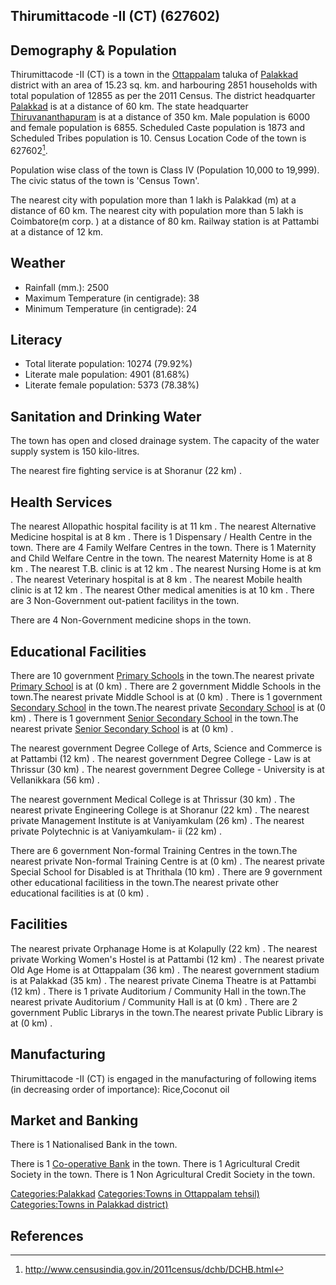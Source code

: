 {{Infobox settlement
| name=Thirumittacode -II (CT)
| native_name=
| native_name_lang=
| other_name=
| nickname=
| settlement_type=Town
| image_skyline=
| image_alt=
| image_caption=
| pushpin_map=India Kerala
| pushpin_label_position=right
| pushpin_map_alt=
| pushpin_map_caption=Location in Kerala, India
| latd=
| latm=
| lats=
| latNS=
| longd=
| longm=
| longs=
| longEW=
| coordinates_display=inline,title
| subdivision_type=Country
| subdivision_name={{flag|India}}
| subdivision_type1=[[States and territories of India|State]]
| subdivision_name1=Kerala 
| subdivision_type2=[[List of districts of India|District]]
| subdivision_name2=Palakkad
| subdivision_type3=Tahsil
| subdivision_name3=Ottappalam
| website=
| established_title=<!-- Established -->
| established_date=
| founder=
| named_for=
| government_type=
| governing_body=
| unit_pref=Metric
| area_footnotes=
| area_rank=
| area_total_km2=15.23
| elevation_footnotes=
| elevation_m=
| population_total=12855
| population_as_of=2011
| population_rank=
| population_density_km2=844
| population_demonym=
| population_footnotes=
| demographics_type1=Languages=
| demographics1_title1=Official=
| demographics1_info1=[[Malayalam language|Malayalam]]
| timezone1=[[Indian Standard Time|IST]]
| utc_offset1==+5:30
| postal_code_type=[[Postal Index Number|PIN]]
| postal_code=
| area_code_type=Telephone code
| area_code=
| registration_plate=
| blank1_name_sec1=Nearest city
| blank1_info_sec1=[[Palakkad (m)]]
| blank2_name_sec1=[[Human sex ratio|Sex ratio]]
| blank2_info_sec1=1142
| blank3_name_sec1=Literacy
| blank3_info_sec1=79.92%
| blank1_name_sec2=[[2011 Census of India|2011 census]] code
| blank1_info_sec2=627602
| footnotes=
}}

== Thirumittacode -II (CT) (627602) ==

== Demography & Population ==

Thirumittacode -II (CT) is a town in the [[Ottappalam]] taluka of [[Palakkad]] district with an area of 15.23 sq. km. and harbouring 2851 households with total population of 12855 as per the 2011 Census. The district headquarter [[Palakkad]] is at a distance of 60 km. The state headquarter [[Thiruvananthapuram]] is at a distance of 350 km. Male population is 6000 and female population is 6855. Scheduled Caste population is 1873 and Scheduled Tribes population is 10. Census Location Code of the town is 627602<ref>http://www.censusindia.gov.in/2011census/dchb/DCHB.html</ref>.

Population wise class of the town is Class IV (Population 10,000 to 19,999).
The civic status of the town is 'Census Town'.

The nearest city with population more than 1 lakh is Palakkad (m) at a distance of 60 km. The nearest city with population more than 5 lakh is Coimbatore(m corp. )  at a distance of 80 km. Railway station is at Pattambi at a distance of 12 km.


== Weather ==  
* Rainfall (mm.): 2500 
* Maximum Temperature (in centigrade): 38
* Minimum Temperature (in centigrade): 24


== Literacy ==  
* Total literate population: 10274 (79.92%)
* Literate male population: 4901 (81.68%)
* Literate female population: 5373 (78.38%)


== Sanitation and Drinking Water ==  
The town has open and closed drainage system.
The capacity of the water supply system is 150 kilo-litres.

The nearest fire fighting service is at Shoranur (22 km) .


== Health Services ==
The nearest Allopathic hospital facility is at 11 km .
The nearest Alternative Medicine hospital is at 8 km .
There is 1 Dispensary / Health Centre in the town.
There are 4 Family Welfare Centres in the town.
There is 1 Maternity and Child Welfare Centre in the town.
The nearest Maternity Home is at 8 km .
The nearest T.B. clinic is at 12 km .
The nearest Nursing Home is at  km .
The nearest Veterinary hospital is at 8 km .
The nearest Mobile health clinic is at 12 km .
The nearest Other medical amenities is at 10 km .
There are 3 Non-Government out-patient facilitys in the town.


There are 4 Non-Government medicine shops in the town.


== Educational Facilities ==
There are 10 government [[Primary School]]s in the town.The nearest private [[Primary School]] is at  (0 km) .
There are 2 government Middle Schools in the town.The nearest private Middle School is at  (0 km) .
There is 1 government [[Secondary School]] in the town.The nearest private [[Secondary School]] is at  (0 km) .
There is 1 government [[Senior Secondary School]] in the town.The nearest private [[Senior Secondary School]] is at  (0 km) .
 
 
 
 
 
The nearest government Degree College of Arts, Science and Commerce is at Pattambi (12 km) .
The nearest government Degree College - Law is at Thrissur (30 km) .
The nearest government Degree College - University is at Vellanikkara (56 km) .
 
The nearest government Medical College is at Thrissur (30 km) .
The nearest private Engineering College is at Shoranur (22 km) .
The nearest private Management Institute is at Vaniyamkulam (26 km) .
The nearest private Polytechnic is at Vaniyamkulam- ii  (22 km) .
 
There are 6 government Non-formal Training Centres in the town.The nearest private Non-formal Training Centre is at  (0 km) .
The nearest private Special School for Disabled is at Thrithala (10 km) .
There are 9 government other educational facilitiess in the town.The nearest private other educational facilities is at  (0 km) .


== Facilities ==
The nearest private Orphanage Home is at Kolapully (22 km) .
The nearest private Working Women's Hostel is at Pattambi (12 km) .
The nearest private Old Age Home is at Ottappalam (36 km) .
The nearest government stadium is at Palakkad (35 km) .
The nearest private Cinema Theatre is at Pattambi (12 km) .
There is 1 private Auditorium / Community Hall in the town.The nearest private Auditorium / Community Hall is at  (0 km) .
There are 2 government Public Librarys in the town.The nearest private Public Library is at  (0 km) .


== Manufacturing ==
Thirumittacode -II (CT) is engaged in the manufacturing of following items (in decreasing order of importance): Rice,Coconut oil


== Market and Banking ==
There is 1 Nationalised Bank in the town.

There is 1 [[Co-operative Bank]] in the town.
There is 1 Agricultural Credit Society in the town.
There is 1 Non Agricultural Credit Society in the town.


[[Categories:Palakkad]]
[[Categories:Towns in Ottappalam tehsil)]]
[[Categories:Towns in Palakkad district)]]


== References ==
{{Reflist}}


